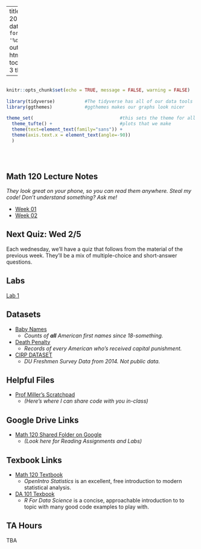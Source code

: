 
---
title: "Math 120 Fall 2019 Homepage"
date: "Updated: `r format(Sys.time(), '%d %B, %Y')`"
output: 
  html_document:
    toc: true
    toc_depth: 3
    theme: yeti

      
  
---

```r

                                                                          #
knitr::opts_chunk$set(echo = TRUE, message = FALSE, warning = FALSE)      #
                                                                          #
library(tidyverse)           #The tidyverse has all of our data tools     #
library(ggthemes)            #ggthemes makes our graphs look nicer        #
                                                                          # 
theme_set(                                #this sets the theme for all    #
  theme_tufte() +                         #plots that we make             #
  theme(text=element_text(family="sans")) + 
  theme(axis.text.x = element_text(angle=-90))                            #
  )                                                                       #
                                                                          #
                                                                          #
                                                                          #

```



## Math 120 Lecture Notes
*They look great on your phone, so you can read them anywhere.  Steal my code!  Don't understand something?  Ask me!*


- [Week 01](https://millera2.github.io/Math-120/Math-120-Lec-01.html)
- [Week 02](https://millera2.github.io/Math-120/Math-120-Lec-02.html)


## Next Quiz: Wed 2/5

Each wednesday, we'll have a quiz that follows from the material of the previous week.  They'll be a mix of multiple-choice and short-answer questions.



## Labs

[Lab 1](https://millera2.github.io/Math-120/Math-120-Lab-01.html)

## Datasets


- [Baby Names](https://drive.google.com/file/d/1W5baem_xOJ9SVlaD_QHnXNdfA9dtBXaS/view?usp=sharing)
  - *Counts of **all** American first names since 18-something.*
- [Death Penalty](https://millera2.github.io/Data/death-penalty-data.csv)
  - *Records of every American who's received capital punishment.*
- [CIRP DATASET](https://drive.google.com/file/d/1-FxOfb3-Hm8DPKSpkqlHGZ91154xMW4s/view?usp=sharing)
  - *DU Freshmen Survey Data from 2014.  Not public data.*

## Helpful Files


- [Prof Miller's Scratchpad](https://drive.google.com/open?id=1XBCoVrgdWfMXgKteISLOznyBqGwzmnguSJis-axbxVI)
  - *(Here's where I can share code with you in-class)*

## Google Drive Links

- [Math 120 Shared Folder on Google](https://drive.google.com/open?id=1BjjdXm2h03ecn7qyPiHsbmW4gZEGqte7)
  - *(Look here for Reading Assignments and Labs)*

## Texbook Links

- [Math 120 Textbook](https://www.openintro.org/stat/textbook.php?stat_book=os)
  - *OpenIntro Statistics* is an excellent, free introduction to modern statistical analysis.
- [DA 101 Texbook](https://r4ds.had.co.nz)
  - *R For Data Science* is a concise, approachable introduction to to topic with many good code examples to play with.

## TA Hours

TBA